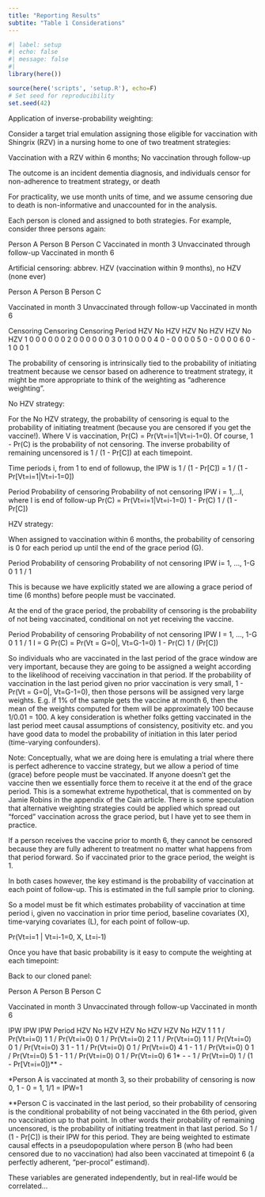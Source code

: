 ```yaml
---
title: "Reporting Results"
subtite: "Table 1 Considerations"
---
```


```r
#| label: setup
#| echo: false
#| message: false
#| 
library(here())

source(here('scripts', 'setup.R'), echo=F)
# Set seed for reproducibility
set.seed(42)
```

Application of inverse-probability weighting:

Consider a target trial emulation assigning those eligible for vaccination with Shingrix (RZV) in a nursing home to one of two treatment strategies:

Vaccination with a RZV within 6 months; 
No vaccination through follow-up

The outcome is an incident dementia diagnosis, and individuals censor for non-adherence to treatment strategy, or death

For practicality, we use month units of time, and we assume censoring due to death is non-informative and unaccounted for in the analysis. 

Each person is cloned and assigned to both strategies. For example, consider three persons again:

Person A
Person B
Person C
Vaccinated in month 3
Unvaccinated through follow-up
Vaccinated in month 6



Artificial censoring: abbrev. HZV (vaccination within 9 months), no HZV (none ever)



Person A
Person B
Person C


Vaccinated in month 3
Unvaccinated through follow-up
Vaccinated in month 6


Censoring
Censoring
Censoring
Period
HZV
No HZV
HZV
No HZV
HZV
No HZV
1
0
0
0
0
0
0
2
0
0
0
0
0
0
3
0
1
0
0
0
0
4
0
-
0
0
0
0
5
0
-
0
0
0
0
6
0
-
1
0
0
1


The probability of censoring is intrinsically tied to the probability of initiating treatment because we censor based on adherence to treatment strategy, it might be more appropriate to think of the weighting as “adherence weighting”. 


No HZV strategy:

For the No HZV strategy, the probability of censoring is equal to the probability of initiating treatment (because you are censored if you get the vaccine!). Where V is vaccination, Pr(C) = Pr(Vt=i=1|Vt=i-1=0). Of course,  1 - Pr(C) is the probability of not censoring. The inverse probability of remaining uncensored  is 1 / (1 - Pr[C]) at each timepoint.

Time periods i, from 1 to end of followup, the IPW is 1 / (1 - Pr[C]) = 1 / (1 -Pr[Vt=i=1|Vt=i-1=0])

Period
Probability of censoring
Probability of not censoring
IPW
i = 1,...I, where I is end of follow-up
Pr(C) = Pr(Vt=i=1|Vt=i-1=0)
1 - Pr(C)
1 / (1 - Pr[C])


HZV strategy:

When assigned to vaccination within 6 months, the probability of censoring is 0 for each period up until the end of the grace period (G). 

Period
Probability of censoring
Probability of not censoring
IPW
i= 1, …, 1-G
0
1
1 / 1


This is because we have explicitly stated we are allowing a grace period of time (6 months) before people must be vaccinated. 

At the end of the grace period, the probability of censoring is the probability of not being vaccinated, conditional on not yet receiving the vaccine.

Period
Probability of censoring
Probability of not censoring
IPW
I = 1, …, 1-G
0
1
1 / 1
I = G
Pr(C) = Pr(Vt = G=0|, Vt=G-1=0)
1 - Pr(C)
1 / (Pr[C])


So individuals who are vaccinated in the last period of the grace window are very important, because they are going to be assigned a weight according to the likelihood of receiving vaccination in that period. If the probability of vaccination in the last period given no prior vaccination is very small, 1 - Pr(Vt = G=0|, Vt=G-1=0), then those persons will be assigned very large weights. E.g. if 1% of the sample gets the vaccine at month 6, then the mean of the weights computed for them will be approximately 100 because 1/0.01 = 100. A key consideration is whether folks getting vaccinated in the last period meet causal assumptions of consistency, positivity etc. and you have good data to model the probability of initiation in this  later period (time-varying confounders). 

Note: Conceptually, what we are doing here is emulating a trial where there is perfect adherence to vaccine strategy, but we allow a period of time (grace) before people must be vaccinated. If anyone doesn’t get the vaccine then we essentially force them to receive it at the end of the grace period. This is a somewhat extreme hypothetical, that is commented on by Jamie Robins in the appendix of the Cain article. There is some speculation that alternative weighting strategies could be applied which spread out “forced” vaccination across the grace period, but I have yet to see them in practice.

If a person receives the vaccine prior to month 6, they cannot be censored because they are fully adherent to treatment no matter what happens from that period forward. So if vaccinated prior to the grace period, the weight is 1.

In both cases however, the key estimand is the probability of vaccination at each point of follow-up. This is estimated in the full sample prior to cloning. 

So a model must be fit which estimates probability of vaccination at time period i, given no vaccination in prior time period, baseline covariates (X), time-varying covariates (L), for each point of follow-up. 

Pr(Vt=i=1 | Vt=i-1=0, X, Lt=i-1) 

Once you have that basic probability is it easy to compute the weighting at each timepoint:

Back to our cloned panel:



Person A
Person B
Person C


Vaccinated in month 3
Unvaccinated through follow-up
Vaccinated in month 6


IPW
IPW
IPW
Period
HZV
No HZV
HZV
No HZV
HZV
No HZV
1
1
1 /  Pr(Vt=i=0)
1
1 /  Pr(Vt=i=0)
0
1 /  Pr(Vt=i=0)
2
1
1 /  Pr(Vt=i=0)
1
1 /  Pr(Vt=i=0)
0
1 /  Pr(Vt=i=0)
3
1
-
1
1 /  Pr(Vt=i=0)
0
1 /  Pr(Vt=i=0)
4
1
-
1
1 /  Pr(Vt=i=0)
0
1 /  Pr(Vt=i=0)
5
1
-
1
1 /  Pr(Vt=i=0)
0
1 /  Pr(Vt=i=0)
6
1*
-
-
1 /  Pr(Vt=i=0)
1 / (1 - 
Pr[Vt=i=0])**
-


*Person A is vaccinated at month 3, so their probability of censoring is now 0, 1 - 0 = 1,  1/1 = IPW=1

**Person C is vaccinated in the last period, so their probability of censoring is the conditional probability of not being vaccinated in the 6th period, given no vaccination up to that point. In other words their probability of remaining uncensored, is the probability of initiating treatment in that last period. So 1 / (1 - Pr[C]) is their IPW for this period. They are being weighted to estimate causal effects in a pseudopopulation where person B (who had been censored due to no vaccination) had also been vaccinated at timepoint 6 (a perfectly adherent, “per-procol” estimand).


  
::: callout-note
These variables are generated independently, but in real-life would be correlated...
:::